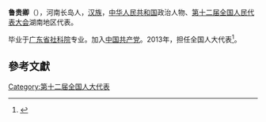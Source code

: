 '''鲁贵卿'''（{{bd|1958年||}}），河南长岛人，[[汉族|汉族]]，[[中华人民共和国|中华人民共和国]]政治人物、[[第十二届全国人民代表大会|第十二届全国人民代表大会]]湖南地区代表。

毕业于[[广东省社科院|广东省社科院]]专业。加入[[中国共产党|中国共产党]]。2013年，担任全国人大代表<ref>{{cite news|title=全国人大代表信息-鲁贵卿|url= http://210.82.31.1:8084/delegate/viewDelegate.action?dbid=121745|accessdate=2013-04-05|newspaper=全国人大网}}{{Dead link|date=2020年1月 |bot=InternetArchiveBot |fix-attempted=yes }}</ref>。

==參考文獻==
{{reflist}}
{{中国政治人物小作品}}

[[Category:第十二届全国人大代表|Category:第十二届全国人大代表]]